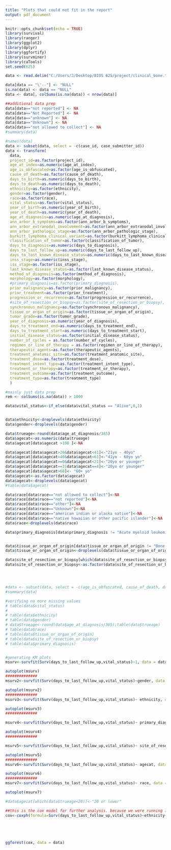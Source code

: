 ---
title: "Plots that could not fit in the report"
output: pdf_document
---



```{r setup, include=F}
knitr::opts_chunk$set(echo = TRUE)
library(survival)
library(ranger)
library(ggplot2)
library(dplyr)
library(ggfortify)
library(survminer)
library(caTools)
set.seed(625)
```


```{r,echo=FALSE}
data <- read.delim("C:/Users/J/Desktop/BIOS 625/project/clinical_bone.tsv.txt")

data[data == "\'--"] <- "NULL"
is.na(data) <- data == "NULL"
data <- data[, colSums(is.na(data)) < nrow(data)]
```


```{r,echo=FALSE}
##additional data prep
data[data=="not reported"] <- NA
data[data=="Not Reported"] <- NA
data[data=="unknown"] <- NA
data[data=="Unknown"] <- NA
data[data=="not allowed to collect"] <- NA
#summary(data)

#names(data)
data <- subset(data, select = -c(case_id, case_submitter_id))
data <- transform(
  data,
  project_id=as.factor(project_id),
  age_at_index=as.numeric(age_at_index),
  age_is_obfuscated=as.factor(age_is_obfuscated),
  cause_of_death=as.factor(cause_of_death),
  days_to_birth=as.numeric(days_to_birth),
  days_to_death=as.numeric(days_to_death),
  ethnicity=as.factor(ethnicity),
  gender=as.factor(gender),
  race=as.factor(race),
  vital_status=as.factor(vital_status),
  year_of_birth=as.numeric(year_of_birth),
  year_of_death=as.numeric(year_of_death),
  age_at_diagnosis=as.numeric(age_at_diagnosis),
  ann_arbor_b_symptoms=as.factor(ann_arbor_b_symptoms),
  ann_arbor_extranodal_involvement=as.factor(ann_arbor_extranodal_involvement),
  ann_arbor_pathologic_stage=as.factor(ann_arbor_pathologic_stage),
  burkitt_lymphoma_clinical_variant=as.factor(burkitt_lymphoma_clinical_variant),
  classification_of_tumor=as.factor(classification_of_tumor),
  days_to_diagnosis=as.numeric(days_to_diagnosis),
  days_to_last_follow_up=as.numeric(days_to_last_follow_up),
  days_to_last_known_disease_status=as.numeric(days_to_last_known_disease_status),
  inss_stage=as.numeric(inss_stage),
  iss_stage=as.factor(iss_stage),
  last_known_disease_status=as.factor(last_known_disease_status),
  method_of_diagnosis=as.factor(method_of_diagnosis),
  morphology=as.factor(morphology),
  #primary_diagnosis=as.factor(primary_diagnosis),
  prior_malignancy=as.factor(prior_malignancy),
  prior_treatment=as.factor(prior_treatment),
  progression_or_recurrence=as.factor(progression_or_recurrence),
  #site_of_resection_or_biopsy=as.factor(site_of_resection_or_biopsy),
  synchronous_malignancy=as.factor(synchronous_malignancy),
  tissue_or_organ_of_origin=as.factor(tissue_or_organ_of_origin),
  tumor_grade=as.factor(tumor_grade),
  year_of_diagnosis=as.numeric(year_of_diagnosis),
  days_to_treatment_end=as.numeric(days_to_treatment_end),
  days_to_treatment_start=as.numeric(days_to_treatment_start),
  initial_disease_status=as.factor(initial_disease_status),
  number_of_cycles = as.factor(number_of_cycles),
  regimen_or_line_of_therapy = as.factor(regimen_or_line_of_therapy),
  therapeutic_agents=as.factor(therapeutic_agents),
  treatment_anatomic_site=as.factor(treatment_anatomic_site),
  treatment_dose=as.factor(treatment_dose),
  treatment_intent_type=as.factor(treatment_intent_type),
  treatment_or_therapy=as.factor(treatment_or_therapy),
  treatment_outcome=as.factor(treatment_outcome),
  treatment_type=as.factor(treatment_type)
  )

```

```{r,echo=FALSE,warning=FALSE}
#mainly just data prep
rem <- colSums(is.na(data)) > 1000

data$vital_status<-if_else(data$vital_status == "Alive",0,1)


data$ethnicity<-droplevels(data$ethnicity)
data$gender<-droplevels(data$gender)

data$trueage<-round(data$age_at_diagnosis/365)
data$agecat<-as.numeric(data$trueage)
data$agecat[data$agecat >100 ]<-NA

data$agecat[data$agecat>20&data$agecat<41]<-"21yo - 40yo"
data$agecat[data$agecat>40&data$agecat<61]<-"41yo - 60yo yo"
data$agecat[data$agecat>=0&data$agecat<21]<-"20yo or younger"
data$agecat[data$agecat==3|data$agecat==4]<-"20yo or younger"
data$agecat[data$agecat>60]<- "60+ yo"
data$agecat<-as.factor(data$agecat)
data$agecat<-droplevels(data$agecat)
#table(data$agecat)

data$race[data$race=="not allowed to collect"]<-NA
data$race[data$race=="not reported"]<-NA
data$race[data$race=="other"]<-NA
data$race[data$race=="Unknown"]<-NA
data$race[data$race=="american indian or alaska native"]<-NA
data$race[data$race=="native hawaiian or other pacific islander"]<-NA
data$race<-droplevels(data$race)

data$primary_diagnosis[data$primary_diagnosis != "Acute myeloid leukemia, NOS" & data$primary_diagnosis != "Precursor B-cell lymphoblastic leukemia" & data$primary_diagnosis != "Multiple myeloma"]<-"Other"


data$tissue_or_organ_of_origin[data$tissue_or_organ_of_origin != "Bone marrow" & data$tissue_or_organ_of_origin != "Hematopoietic system, NOS"]<- "Other"
data$tissue_or_organ_of_origin<-droplevels(data$tissue_or_organ_of_origin)

data$site_of_resection_or_biopsy[which(data$site_of_resection_or_biopsy != "Bone marrow")]= "Other"
data$site_of_resection_or_biopsy<-as.factor(data$site_of_resection_or_biopsy)




#data <- subset(data, select = -c(age_is_obfuscated, cause_of_death, days_to_death, year_of_birth, year_of_death, ann_arbor_b_symptoms, ann_arbor_extranodal_involvement, ann_arbor_pathologic_stage, burkitt_lymphoma_clinical_variant, classification_of_tumor, days_to_diagnosis, inss_stage, last_known_disease_status, method_of_diagnosis, prior_malignancy, prior_treatment, progression_or_recurrence, synchronous_malignancy, tumor_grade, year_of_diagnosis, days_to_treatment_end, days_to_treatment_start, initial_disease_status, number_of_cycles, regimen_or_line_of_therapy, therapeutic_agents, treatment_anatomic_site, treatment_dose, treatment_intent_type, treatment_or_therapy, treatment_outcome, treatment_type))
#summary(data)

#verifying no more missing values
# table(data$vital_status)
# 
# table(data$ethnicity)
# table(data$gender)
# data$trueage<-round(data$age_at_diagnosis/365);table(data$trueage)
# table(data$race)
# table(data$tissue_or_organ_of_origin)
# table(data$site_of_resection_or_biopsy)
# table(data$primary_diagnosis)



```



```{r,fig.width=5,fig.height=3,echo=TRUE}
#generating KM plots
msurv<-survfit(Surv(days_to_last_follow_up,vital_status)~1, data = data)

autoplot(msurv)
##############
msurv2<-survfit(Surv(days_to_last_follow_up,vital_status)~gender, data = data)

autoplot(msurv2)
##############
msurv3<-survfit(Surv(days_to_last_follow_up,vital_status)~ ethnicity, data = data)

autoplot(msurv3)
##############
```

```{r,fig.width=8,fig.height=5,echo=FALSE}
msurv4<-survfit(Surv(days_to_last_follow_up,vital_status)~ primary_diagnosis, data = data)

autoplot(msurv4)
##############

msurv5<-survfit(Surv(days_to_last_follow_up,vital_status)~ site_of_resection_or_biopsy, data = data)

autoplot(msurv5)
##############
msurv6<-survfit(Surv(days_to_last_follow_up,vital_status)~ agecat, data = data)

autoplot(msurv6)
##############
msurv7<-survfit(Surv(days_to_last_follow_up,vital_status)~ race, data = data)

autoplot(msurv7)

#data$agecat[which(data$trueage<20)]<-"20 or lower"

```



```{r,echo = FALSE}

##this is the cox model for further analysis. because we were running low on space, 
cox<-coxph(formula=Surv(days_to_last_follow_up,vital_status)~ethnicity+gender+agecat+race+tissue_or_organ_of_origin+site_of_resection_or_biopsy+primary_diagnosis,data=data);#cox





ggforest(cox, data = data)



```
